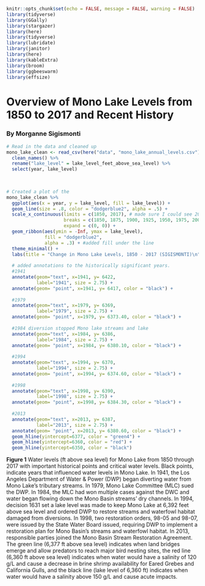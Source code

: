 
```r
knitr::opts_chunk$set(echo = FALSE, message = FALSE, warning = FALSE)
library(tidyverse)
library(GGally)
library(stargazer)
library(here)
library(tidyverse)
library(lubridate)
library(janitor)
library(here)
library(kableExtra)
library(broom)
library(ggbeeswarm)
library(effsize)

```

# Overview of Mono Lake Levels from 1850 to 2017 and Recent History
### By Morganne Sigismonti
```r
# Read in the data and cleaned up
mono_lake_clean <- read_csv(here("data", "mono_lake_annual_levels.csv"), skip = 5) %>%
  clean_names() %>% 
  rename("lake_level" = lake_level_feet_above_sea_level) %>%
  select(year, lake_level)
  
 
```

```r
# Created a plot of the 
mono_lake_clean %>%
  ggplot(aes(x = year, y = lake_level, fill = lake_level)) +
  geom_line(size = .8, color = "dodgerblue2", alpha = .5) +
  scale_x_continuous(limits = c(1850, 2017), # made sure I could see 2017 in the graph
                     breaks = c(1850, 1875, 1900, 1925, 1950, 1975, 2000, 2017), #years I want the graph to display
                     expand = c(0, 0)) +
  geom_ribbon(aes(ymin = -Inf, ymax = lake_level),
              fill = "dodgerblue2",
              alpha = .3) + #added fill under the line 
  theme_minimal() +
  labs(title = "Change in Mono Lake Levels, 1850 - 2017 (SIGISMONTI)\n",x = "\nYear", y = "Lake Level (ft above sea level)\n") +
  
  # added annotations to the historically significant years.
  #1941
  annotate(geom="text", x=1941, y= 6422,
           label="1941", size = 2.75) +
  annotate(geom= "point", x=1941, y= 6417, color = "black") +
  
  #1979
  annotate(geom="text", x=1979, y= 6369,
           label="1979", size = 2.75) +
  annotate(geom= "point", x=1979, y= 6373.40, color = "black") +
  
  #1984 diversion stopped Mono lake streams and lake 
  annotate(geom="text", x=1984, y= 6386,
           label="1984", size = 2.75) +
  annotate(geom= "point", x=1984, y= 6380.10, color = "black") +
  
  #1994
  annotate(geom="text", x=1994, y= 6370,
           label="1994", size = 2.75) +
  annotate(geom= "point", x=1994, y= 6374.60, color = "black") +
  
  #1998
  annotate(geom="text", x=1998, y= 6390,
           label="1998", size = 2.75) +
  annotate(geom= "point", x=1998, y= 6384.30, color = "black") +
  
  #2013
  annotate(geom="text", x=2013, y= 6387,
           label="2013", size = 2.75) +
  annotate(geom= "point", x=2013, y= 6380.60, color = "black") +
  geom_hline(yintercept=6377, color = "green4") +
  geom_hline(yintercept=6360, color = "red") +
  geom_hline(yintercept=6350, color = "black")


```

**Figure 1** Water levels (ft above sea level) for Mono Lake from 1850 through 2017 with important historical points and critical water levels. Black points, indicate years that influenced water levels in Mono Lake. In 1941, the Los Angeles Department of Water & Power (DWP) began diverting water from Mono Lake’s tributary streams. In 1979, Mono Lake Committee (MLC) sued the DWP. In 1984, the MLC had won multiple cases against the DWC and water began flowing down the Mono Basin streams’ dry channels. In 1994, decision 1631 set a lake level was made to keep Mono Lake at 6,392 feet above sea level and ordered DWP to restore streams and waterfowl habitat damaged from diversions. In 1998, two restoration orders, 98-05 and 98-07, were issued by the State Water Board issued, requiring DWP to implement a restoration plan for Mono Basin's streams and waterfowl habitat. In 2013, responsible parties joined the Mono Basin Stream Restoration Agreement. The green line (6,377 ft above sea level) indicates when land bridges emerge and allow predators to reach major bird nesting sites, the red line (6,360 ft above sea level) indicates when water would have a salinity of 120 g/L and cause a decrease in brine shrimp availability for Eared Grebes and California Gulls, and the black line (lake level of 6,360 ft) indicates when water would have a salinity above 150 g/L and cause acute impacts.
